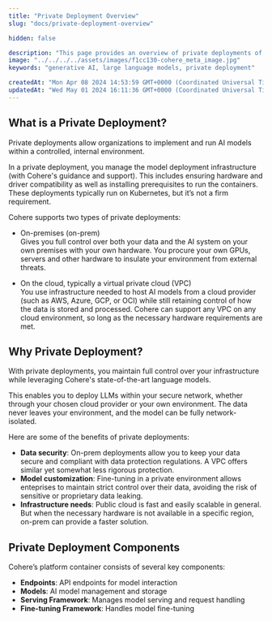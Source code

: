 ```yaml
---
title: "Private Deployment Overview"
slug: "docs/private-deployment-overview"

hidden: false

description: "This page provides an overview of private deployments of Cohere's models."
image: "../../../../assets/images/f1cc130-cohere_meta_image.jpg"  
keywords: "generative AI, large language models, private deployment"

createdAt: "Mon Apr 08 2024 14:53:59 GMT+0000 (Coordinated Universal Time)"
updatedAt: "Wed May 01 2024 16:11:36 GMT+0000 (Coordinated Universal Time)"
---
```


## What is a Private Deployment?

Private deployments allow organizations to implement and run AI models within a controlled, internal environment. 

In a private deployment, you manage the model deployment infrastructure (with Cohere's guidance and support). This includes ensuring hardware and driver compatibility as well as installing prerequisites to run the containers. These deployments typically run on Kubernetes, but it’s not a firm requirement.

Cohere supports two types of private deployments:

- On-premises (on-prem)
<br/>Gives you full control over both your data and the AI system on your own premises with your own hardware. You procure your own GPUs, servers and other hardware to insulate your environment from external threats.

- On the cloud, typically a virtual private cloud (VPC)
<br/>You use infrastructure needed to host AI models from a cloud provider (such as AWS, Azure, GCP, or OCI) while still retaining control of how the data is stored and processed. Cohere can support any VPC on any cloud environment, so long as the necessary hardware requirements are met.

## Why Private Deployment?

With private deployments, you maintain full control over your infrastructure while leveraging Cohere's state-of-the-art language models.

This enables you to deploy LLMs within your secure network, whether through your chosen cloud provider or your own environment. The data never leaves your environment, and the model can be fully network-isolated.

Here are some of the benefits of private deployments:

- **Data security**: On-prem deployments allow you to keep your data secure and compliant with data protection regulations. A VPC offers similar yet somewhat less rigorous protection.
- **Model customization**: Fine-tuning in a private environment allows enteprises to maintain strict control over their data, avoiding the risk of sensitive or proprietary data leaking.
- **Infrastructure needs**: Public cloud is fast and easily scalable in general. But when the necessary hardware is not available in a specific region, on-prem can provide a faster solution.

## Private Deployment Components

Cohere’s platform container consists of several key components:
- **Endpoints**: API endpoints for model interaction
- **Models**: AI model management and storage
- **Serving Framework**: Manages model serving and request handling
- **Fine-tuning Framework**: Handles model fine-tuning

